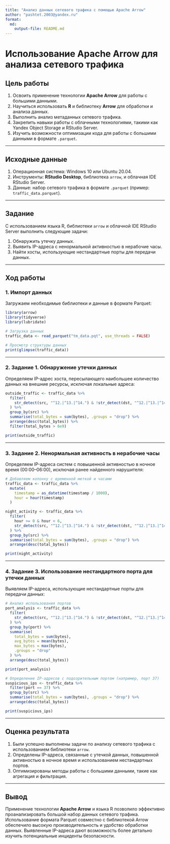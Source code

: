 ---
title: "Анализ данных сетевого трафика с помощью Apache Arrow"
author: "pashtet.2003@yandex.ru"
format: 
  md:
    output-file: README.md
---

# Использование Apache Arrow для анализа сетевого трафика

## Цель работы

1. Освоить применение технологии **Apache Arrow** для работы с большими данными.
2. Научиться использовать **R** и библиотеку **Arrow** для обработки и анализа данных.
3. Выполнить анализ метаданных сетевого трафика.
4. Закрепить навыки работы с облачными технологиями, такими как Yandex Object Storage и RStudio Server.
5. Изучить возможности оптимизации кода для работы с большими данными в формате `.parquet`.

---

## Исходные данные

1. Операционная система: Windows 10 или Ubuntu 20.04.
2. Инструменты: **RStudio Desktop**, библиотека `arrow`, и облачная IDE RStudio Server.
3. Данные: набор сетевого трафика в формате `.parquet` (пример: `traffic_data.parquet`).

---

## Задание

С использованием языка R, библиотеки `arrow` и облачной IDE RStudio Server выполнить следующие задачи:

1. Обнаружить утечку данных.
2. Выявить IP-адреса с ненормальной активностью в нерабочие часы.
3. Найти хосты, использующие нестандартные порты для передачи данных.

---

## Ход работы

### 1. Импорт данных

Загружаем необходимые библиотеки и данные в формате Parquet:

```{r}
library(arrow)
library(tidyverse)
library(lubridate)

# Загрузка данных
traffic_data <- read_parquet("tm_data.pqt", use_threads = FALSE)

# Просмотр структуры данных
print(glimpse(traffic_data))
```

---

### 2. Задание 1. Обнаружение утечки данных

Определяем IP-адрес хоста, пересылающего наибольшее количество данных на внешние ресурсы, исключая локальные адреса:

```{r}
outside_traffic <- traffic_data %>%
  filter(
    str_detect(src, "^12.|^13.|^14.") & !str_detect(dst, "^12.|^13.|^14.")
  ) %>%
  group_by(src) %>%
  summarise(total_bytes = sum(bytes), .groups = "drop") %>%
  arrange(desc(total_bytes)) %>%
  filter(total_bytes > 6e9)

print(outside_traffic)
```

---

### 3. Задание 2. Ненормальная активность в нерабочие часы

Определяем IP-адреса систем с повышенной активностью в ночное время (00:00–06:00), исключая ранее найденного нарушителя:

```{r}
# Добавляем колонку с временной меткой и часами
traffic_data <- traffic_data %>%
  mutate(
    timestamp = as_datetime(timestamp / 1000),
    hour = hour(timestamp)
  )

night_activity <- traffic_data %>%
  filter(
    hour >= 0 & hour < 6,
    str_detect(src, "^12.|^13.|^14.") & !str_detect(dst, "^12.|^13.|^14.")
  ) %>%
  group_by(src) %>%
  summarise(total_bytes = sum(bytes), .groups = "drop") %>%
  arrange(desc(total_bytes))

print(night_activity)
```

---

### 4. Задание 3. Использование нестандартного порта для утечки данных

Выявляем IP-адреса, использующие нестандартные порты для передачи данных:

```{r}
# Анализ использования портов
port_analysis <- traffic_data %>%
  filter(
    str_detect(src, "^12.|^13.|^14.") & !str_detect(dst, "^12.|^13.|^14.")
  ) %>%
  group_by(port) %>%
  summarise(
    total_bytes = sum(bytes),
    avg_bytes = mean(bytes),
    max_bytes = max(bytes),
    .groups = "drop"
  ) %>%
  arrange(desc(total_bytes))

print(port_analysis)

# Определение IP-адресов с подозрительным портом (например, порт 37)
suspicious_ips <- traffic_data %>%
  filter(port == 37) %>%
  group_by(src) %>%
  summarise(total_bytes = sum(bytes), .groups = "drop") %>%
  arrange(desc(total_bytes))

print(suspicious_ips)
```

---

## Оценка результата

1. Были успешно выполнены задачи по анализу сетевого трафика с использованием библиотеки `arrow`.
2. Определены IP-адреса, связанные с утечкой данных, повышенной активностью в ночное время и использованием нестандартных портов.
3. Оптимизированы методы работы с большими данными, такие как агрегация и фильтрация.

---

## Вывод

Применение технологии **Apache Arrow** и языка R позволило эффективно проанализировать большой набор данных сетевого трафика. Использование формата Parquet совместно с библиотекой Arrow обеспечило высокую производительность и удобство обработки данных. Выявленные IP-адреса дают возможность более детально изучить потенциальные инциденты безопасности.
